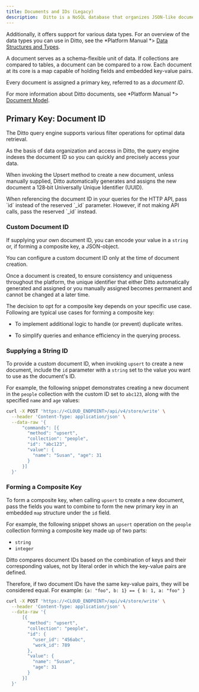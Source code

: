 ```yaml
---
title: Documents and IDs (Legacy)
description:  Ditto is a NoSQL database that organizes JSON-like documents into collections. Unlike JSON, with Ditto you can apply updates directly to the document, ensuring sync across all connected peers.
---
```



Additionally, it offers support for various data types. For an overview of the data types you can use in Ditto, see the *Platform Manual *> [Data Structures and Types](/v4-4/data-structures-types).

A document serves as a schema-flexible unit of data. If collections are compared to tables, a document can be compared to a row. Each document at its core is a map capable of holding fields and embedded key-value pairs.

Every document is assigned a primary key, referred to as a *document ID*.


For more information about Ditto documents, see *Platform Manual *> [Document Model](/document-model/fields).


## Primary Key: Document ID

The Ditto query engine supports various filter operations for optimal data retrieval.

As the basis of data organization and access in Ditto, the query engine indexes the document ID so you can quickly and precisely access your data.

When invoking the Upsert method to create a new document, unless manually supplied, Ditto automatically generates and assigns the new document a 128‑bit Universally Unique Identifier (UUID).

<Info>
  When referencing the document ID in your queries for the HTTP API, pass `id` instead of the reserved `_id` parameter. However, if not making API calls, pass the reserved `_id` instead.
</Info>

### Custom Document ID

If supplying your own document ID, you can encode your value in a `string` or, if forming a composite key, a JSON-object.


<Warning>
You can configure a custom document ID only at the time of document creation.

Once a document is created, to ensure consistency and uniqueness throughout the platform, the unique identifier that either Ditto automatically generated and assigned or you manually assigned becomes permanent and cannot be changed at a later time.

</Warning>

The decision to opt for a composite key depends on your specific use case. Following are typical use cases for forming a composite key:

- To implement additional logic to handle (or prevent) duplicate writes.

- To simplify queries and enhance efficiency in the querying process.

### Supplying a String ID

To provide a custom document ID, when invoking `upsert` to create a new document, include the `id` parameter with a `string` set to the value you want to use as the document's ID.

For example, the following snippet demonstrates creating a new document in the `people` collection with the custom ID set to `abc123`, along with the specified `name` and `age` values:

```bash cURL
curl -X POST 'https://<CLOUD_ENDPOINT>/api/v4/store/write' \
  --header 'Content-Type: application/json' \
  --data-raw '{
      "commands": [{
        "method": "upsert",
        "collection": "people",
        "id": "abc123",
        "value": {
          "name": "Susan", "age": 31
        }
      }]
  }'
```


### Forming a Composite Key

To form a composite key, when calling `upsert` to create a new document, pass the fields you want to combine to form the new primary key in an embedded `map` structure under the `id` field.

For example, the following snippet shows an `upsert` operation on the `people` collection forming a composite key made up of two parts:

- `string`
- `integer`


<Info>
Ditto compares document IDs based on the combination of keys and their corresponding values, not by literal order in which the key-value pairs are defined.

Therefore, if two document IDs have the same key-value pairs, they will be considered equal. For example:
`{a: "foo", b: 1} == { b: 1, a: "foo" }`

</Info>

```bash cURL
curl -X POST 'https://<CLOUD_ENDPOINT>/api/v4/store/write' \
  --header 'Content-Type: application/json' \
  --data-raw '{
      [{
        "method": "upsert",
        "collection": "people",
        "id": {
          "user_id": "456abc",
          "work_id": 789
        },
        "value": {
          "name": "Susan",
          "age": 31
        }
      }]
  }'
```


